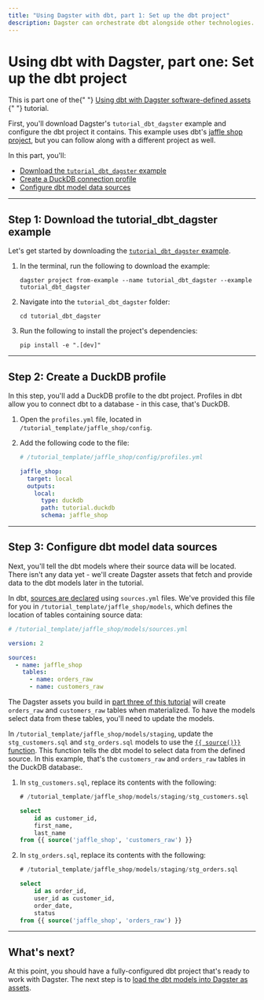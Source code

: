 ```yaml
---
title: "Using Dagster with dbt, part 1: Set up the dbt project"
description: Dagster can orchestrate dbt alongside other technologies.
---
```


# Using dbt with Dagster, part one: Set up the dbt project

<Note>
  This is part one of the{" "}
  <a href="/integrations/dbt/using-dbt-with-dagster">
    Using dbt with Dagster software-defined assets
  </a>{" "}
  tutorial.
</Note>

First, you'll download Dagster's `tutorial_dbt_dagster` example and configure the dbt project it contains. This example uses dbt's [jaffle shop project](https://github.com/dbt-labs/jaffle_shop), but you can follow along with a different project as well.

In this part, you'll:

- [Download the `tutorial_dbt_dagster` example](#step-1-download-the-tutorial_dbt_dagster-example)
- [Create a DuckDB connection profile](#step-2-create-a-duckdb-profile)
- [Configure dbt model data sources](#step-3-configure-dbt-model-data-sources)

---

## Step 1: Download the tutorial_dbt_dagster example

Let's get started by downloading the [`tutorial_dbt_dagster` example](https://github.com/dagster-io/dagster/tree/master/examples/tutorial_dbt_dagster).

1. In the terminal, run the following to download the example:

   ```shell
   dagster project from-example --name tutorial_dbt_dagster --example tutorial_dbt_dagster
   ```

2. Navigate into the `tutorial_dbt_dagster` folder:

   ```shell
   cd tutorial_dbt_dagster
   ```

3. Run the following to install the project's dependencies:

   ```shell
   pip install -e ".[dev]"
   ```

---

## Step 2: Create a DuckDB profile

In this step, you'll add a DuckDB profile to the dbt project. Profiles in dbt allow you to connect dbt to a database - in this case, that's DuckDB.

1. Open the `profiles.yml` file, located in `/tutorial_template/jaffle_shop/config`.

2. Add the following code to the file:

   ```yaml
   # /tutorial_template/jaffle_shop/config/profiles.yml

   jaffle_shop:
     target: local
     outputs:
       local:
         type: duckdb
         path: tutorial.duckdb
         schema: jaffle_shop
   ```

---

## Step 3: Configure dbt model data sources

Next, you'll tell the dbt models where their source data will be located. There isn't any data yet - we'll create Dagster assets that fetch and provide data to the dbt models later in the tutorial.

In dbt, [sources are declared](https://docs.getdbt.com/docs/building-a-dbt-project/using-sources#declaring-a-source) using `sources.yml` files. We've provided this file for you in `/tutorial_template/jaffle_shop/models`, which defines the location of tables containing source data:

```yaml
# /tutorial_template/jaffle_shop/models/sources.yml

version: 2

sources:
  - name: jaffle_shop
    tables:
      - name: orders_raw
      - name: customers_raw
```

The Dagster assets you build in [part three of this tutorial](/integrations/dbt/using-dbt-with-dagster/part-three) will create `orders_raw` and `customers_raw` tables when materialized. To have the models select data from these tables, you'll need to update the models.

In `/tutorial_template/jaffle_shop/models/staging`, update the `stg_customers.sql` and `stg_orders.sql` models to use the [`{{ source()}}` function](https://docs.getdbt.com/reference/dbt-jinja-functions/source). This function tells the dbt model to select data from the defined source. In this example, that's the `customers_raw` and `orders_raw` tables in the DuckDB database:.

1. In `stg_customers.sql`, replace its contents with the following:

   ```sql
   # /tutorial_template/jaffle_shop/models/staging/stg_customers.sql

   select
       id as customer_id,
       first_name,
       last_name
   from {{ source('jaffle_shop', 'customers_raw') }}
   ```

2. In `stg_orders.sql`, replace its contents with the following:

   ```sql
   # /tutorial_template/jaffle_shop/models/staging/stg_orders.sql

   select
       id as order_id,
       user_id as customer_id,
       order_date,
       status
   from {{ source('jaffle_shop', 'orders_raw') }}
   ```

---

## What's next?

At this point, you should have a fully-configured dbt project that's ready to work with Dagster. The next step is to [load the dbt models into Dagster as assets](/integrations/dbt/using-dbt-with-dagster/part-two).
